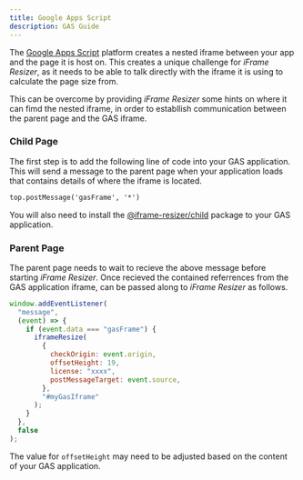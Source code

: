 ```yaml
---
title: Google Apps Script
description: GAS Guide
---
```



The [Google Apps Script](https://www.google.com/script/start/) platform creates a nested iframe between your app and the page it is host on. This creates a unique challenge for _iFrame Resizer_, as it needs to be able to talk directly with the iframe it is using to calculate the page size from.

This can be overcome by providing _iFrame Resizer_ some hints on where it can fimd the nested iframe, in order to establlish communication between the parent page and the GAS iframe.

### Child Page

The first step is to add the following line of code into your GAS application. This will send a message to the parent page when your application loads that contains details of where the iframe is located.

```html
top.postMessage('gasFrame', '*')
```

You will also need to install the [@iframe-resizer/child](../../setup/#child-page-setup) package to your GAS application.

### Parent Page

The parent page needs to wait to recieve the above message before starting _iFrame Resizer_. Once recieved the contained referrences from the GAS application iframe, can be passed along to _iFrame Resizer_ as follows.

```js
window.addEventListener(
  "message",
  (event) => {
    if (event.data === "gasFrame") {
      iframeResize(
        {
          checkOrigin: event.origin,
          offsetHeight: 19,
          license: "xxxx",
          postMessageTarget: event.source,
        },
        "#myGasIframe"
      );
    }
  },
  false
);
```

The value for `offsetHeight` may need to be adjusted based on the content of your GAS application.

<License />
